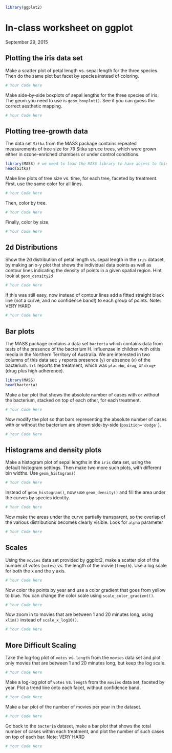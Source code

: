 ```r
library(ggplot2)
```
In-class worksheet on ggplot
============================
September 29, 2015

Plotting the iris data set
--------------------------
Make a scatter plot of petal length vs. sepal length for the three species. Then do the same plot but facet by species instead of coloring.
```r
# Your Code Here
```

Make side-by-side boxplots of sepal lengths for the three species of iris. The geom you need to use is `geom_boxplot()`. See if you can guess the correct aesthetic mapping.
```r
# Your Code Here
```

Plotting tree-growth data
-------------------------
The data set `Sitka` from the MASS package contains repeated measurements of tree size for 79 Sitka spruce trees, which were grown either in ozone-enriched chambers or under control conditions.

```r
library(MASS) # we need to load the MASS library to have access to this dataset
head(Sitka)
```

Make line plots of tree size vs. time, for each tree, faceted  by treatment. First, use the same color for all lines.
```r
# Your Code Here
```

Then, color by tree.
```r
# Your Code Here
```

Finally, color by size.
```r
# Your Code Here
```


2d Distributions
----------------

Show the 2d distribution of petal length vs. sepal length in the `iris` dataset, by making an x-y plot that shows the individual data points as well as contour lines indicating the density of points in a given spatial region. Hint look at ```geom_density2d```
```r
# Your Code Here
```

If this was still easy, now instead of contour lines add a fitted straight black line (not a curve, and no confidence band!) to each group of points. Note: VERY HARD
```r
# Your Code Here
```


Bar plots
---------
The MASS package contains a data set `bacteria` which contains data from tests of the presence of the bacterium H. influenzae in children with otitis media in the Northern Territory of Australia. We are interested in two columns of this data set: `y` reports presence (`y`) or absence (`n`) of the bacterium. `trt` reports the treatment, which was `placebo`, `drug`, or `drug+` (drug plus high adherence).
```r
library(MASS)
head(bacteria)
```

Make a bar plot that shows the absolute number of cases with or without the bacterium, stacked on top of each other, for each treatment.
```r
# Your Code Here
```

Now modify the plot so that bars representing the absolute number of cases with or without the bacterium are shown side-by-side (`position='dodge'`).
```r
# Your Code Here
```

Histograms and density plots
----------------------------

Make a histogram plot of sepal lengths in the `iris` data set, using the default histogram settings. Then make two more such plots, with different bin widths. Use `geom_histogram()`
```r
# Your Code Here
```

Instead of `geom_histogram()`, now use `geom_density()` and fill the area under the curves by species identity.
```r
# Your Code Here
```

Now make the areas under the curve partially transparent, so the overlap of the various distributions becomes clearly visible. Look for `alpha` parameter
```r
# Your Code Here
```



Scales
------

Using the `movies` data set provided by ggplot2, make a scatter plot of the number of votes (`votes`) vs. the length of the movie (`length`). Use a log scale for both the x and the y axis.
```r
# Your Code Here
```

Now color the points by year and use a color gradient that goes from yellow to blue. You can change the color scale using `scale_color_gradient()`.
```r
# Your Code Here
```

Now zoom in to movies that are between 1 and 20 minutes long, using `xlim()` instead of `scale_x_log10()`.
```r
# Your Code Here
```

More Difficult Scaling
----------------------

Take the log-log plot of `votes` vs. `length` from the `movies` data set and plot only movies that are between 1 and 20 minutes long, but keep the log scale.
```r
# Your Code Here
```

Make a log-log plot of `votes` vs. `length` from the `movies` data set, faceted by year. Plot a trend line onto each facet, without confidence band.
```r
# Your Code Here
```

Make a bar plot of the number of movies per year in the dataset.
```r
# Your Code Here
```

Go back to the `bacteria` dataset, make a bar plot that shows the total number of cases within each treatment, and plot the number of such cases on top of each bar. Note: VERY HARD
```r
# Your Code Here
```